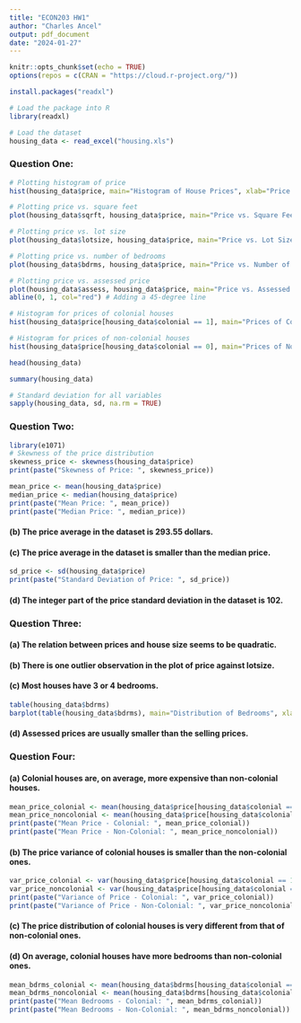 ```yaml
---
title: "ECON203 HW1"
author: "Charles Ancel"
output: pdf_document
date: "2024-01-27"
---
```


```r
knitr::opts_chunk$set(echo = TRUE)
options(repos = c(CRAN = "https://cloud.r-project.org/"))
```

```r
install.packages("readxl")

# Load the package into R
library(readxl)

```

```r
# Load the dataset
housing_data <- read_excel("housing.xls")
```

### Question One:

```r
# Plotting histogram of price
hist(housing_data$price, main="Histogram of House Prices", xlab="Price in thousands of dollars", col="blue", border="black")
```

```r
# Plotting price vs. square feet
plot(housing_data$sqrft, housing_data$price, main="Price vs. Square Feet", xlab="Square Feet", ylab="Price (in $1000s)", pch=19)
```
```r
# Plotting price vs. lot size
plot(housing_data$lotsize, housing_data$price, main="Price vs. Lot Size", xlab="Size of the lot in square feet", ylab="Price in thousands of dollars", pch=19)
```
```r
# Plotting price vs. number of bedrooms
plot(housing_data$bdrms, housing_data$price, main="Price vs. Number of Bedrooms", xlab="Number of bedrooms", ylab="Price in thousands of dollars", pch=19)
```


```r
# Plotting price vs. assessed price
plot(housing_data$assess, housing_data$price, main="Price vs. Assessed Price", xlab="Assessed price in thousands of dollars", ylab="Price in thousands of dollars", pch=19)
abline(0, 1, col="red") # Adding a 45-degree line
```


```r
# Histogram for prices of colonial houses
hist(housing_data$price[housing_data$colonial == 1], main="Prices of Colonial Houses", xlab="Price in thousands of dollars", col="green", border="black")

# Histogram for prices of non-colonial houses
hist(housing_data$price[housing_data$colonial == 0], main="Prices of Non-Colonial Houses", xlab="Price in thousands of dollars", col="orange", border="black")
```

```r
head(housing_data)

summary(housing_data)
```

```r
# Standard deviation for all variables
sapply(housing_data, sd, na.rm = TRUE)
```
### Question Two:

```r
library(e1071)
# Skewness of the price distribution
skewness_price <- skewness(housing_data$price)
print(paste("Skewness of Price: ", skewness_price))
```

```r
mean_price <- mean(housing_data$price)
median_price <- median(housing_data$price)
print(paste("Mean Price: ", mean_price))
print(paste("Median Price: ", median_price))
```
#### (b) The price average in the dataset is 293.55 dollars.

#### (c) The price average in the dataset is smaller than the median price.


```r
sd_price <- sd(housing_data$price)
print(paste("Standard Deviation of Price: ", sd_price))
```
#### (d) The integer part of the price standard deviation in the dataset is 102.

### Question Three:

#### (a) The relation between prices and house size seems to be quadratic.

#### (b) There is one outlier observation in the plot of price against lotsize.

#### (c) Most houses have 3 or 4 bedrooms.

```r
table(housing_data$bdrms)
barplot(table(housing_data$bdrms), main="Distribution of Bedrooms", xlab="Number of Bedrooms", ylab="Frequency")
```
#### (d) Assessed prices are usually smaller than the selling prices.

### Question Four:

#### (a) Colonial houses are, on average, more expensive than non-colonial houses.
```r
mean_price_colonial <- mean(housing_data$price[housing_data$colonial == 1])
mean_price_noncolonial <- mean(housing_data$price[housing_data$colonial == 0])
print(paste("Mean Price - Colonial: ", mean_price_colonial))
print(paste("Mean Price - Non-Colonial: ", mean_price_noncolonial))
```

#### (b) The price variance of colonial houses is smaller than the non-colonial ones.
```r
var_price_colonial <- var(housing_data$price[housing_data$colonial == 1])
var_price_noncolonial <- var(housing_data$price[housing_data$colonial == 0])
print(paste("Variance of Price - Colonial: ", var_price_colonial))
print(paste("Variance of Price - Non-Colonial: ", var_price_noncolonial))
```

#### (c) The price distribution of colonial houses is very different from that of non-colonial ones.


#### (d) On average, colonial houses have more bedrooms than non-colonial ones.
```r
mean_bdrms_colonial <- mean(housing_data$bdrms[housing_data$colonial == 1])
mean_bdrms_noncolonial <- mean(housing_data$bdrms[housing_data$colonial == 0])
print(paste("Mean Bedrooms - Colonial: ", mean_bdrms_colonial))
print(paste("Mean Bedrooms - Non-Colonial: ", mean_bdrms_noncolonial))
```


